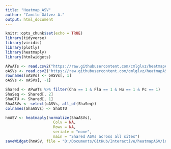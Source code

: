 ```yaml
---
title: "Heatmap_ASV"
author: "Camilo Gálvez A."
output: html_document
---
```


```r
knitr::opts_chunk$set(echo = TRUE)
library(tidyverse)
library(viridis)
library(plotly)
library(heatmaply)
library(htmlwidgets)
```

```r
APwATs <- read.csv2("https://raw.githubusercontent.com/cmlglvz/heatmapASV/master/Data/APwATs.csv", header = TRUE, sep = ";", dec = ".", skip = 0)
oASVs <- read.csv2("https://raw.githubusercontent.com/cmlglvz/heatmapASV/master/Data/oASVs.csv", header = TRUE, sep = ";", dec = ".", skip = 0)
rownames(oASVs) <- oASVs[, 1]
oASVs <- oASVs[, -1]
```

```r
Shared <- APwATs %>% filter(Cha == 1 & Fla == 1 & Hu == 1 & Pc == 1)
ShaSeq <- Shared[, 2]
ShaOTU <- Shared[, 1]
ShaASVs <- select(oASVs, all_of(ShaSeq))
colnames(ShaASVs) <- ShaOTU
```

```r
hmASV <- heatmaply(normalize(ShaASVs), 
                     Colv = NA, 
                     Rowv = NA, 
                     seriate = "none", 
                     main = "Shared ASVs across all sites")
saveWidget(hmASV, file = "D:/Documents/GitHub/Interactive/heatmapASV/index.html")
```

